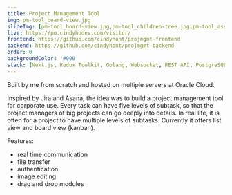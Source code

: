```yaml
---
title: Project Management Tool
img: pm-tool_board-view.jpg
slideImg: [pm-tool_board-view.jpg,pm-tool_children-tree.jpg,pm-tool_assigned-to-me.jpg,pm-tool_dashboard-by-status.jpg,pm-tool_avatar.jpg]
live: https://pm.cindyhodev.com/visitor/
frontend: https://github.com/cindyhont/projmgmt-frontend
backend: https://github.com/cindyhont/projmgmt-backend
order: 0
backgroundColor: '#000'
stack: [Next.js, Redux Toolkit, Golang, Websocket, REST API, PostgreSQL, Nginx, Canvas, Material UI]
---
```

<p>Built by me from scratch and hosted on multiple servers at Oracle Cloud.</p>
<p>
Inspired by Jira and Asana, the idea was to build a project management tool for corporate use.
Every task can have five levels of subtask, so that the project managers of big projects can go deeply into details. In real life, it is often for a project to have multiple levels of subtasks.
Currently it offers list view and board view (kanban).
</p>
<p>Features:</p>
<ul class="list">
    <li>real time communication</li>
    <li>file transfer</li>
    <li>authentication</li>
    <li>image editing</li>
    <li>drag and drop modules</li>
</ul>
<!-- excerpt end -->
